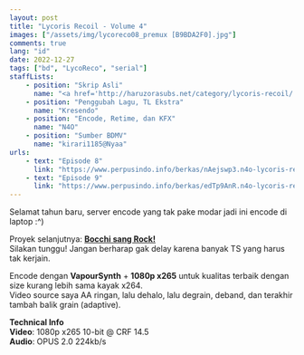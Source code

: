 ```yaml
---
layout: post
title: "Lycoris Recoil - Volume 4"
images: ["/assets/img/lycoreco08_premux [B9BDA2F0].jpg"]
comments: true
lang: "id"
date: 2022-12-27
tags: ["bd", "LycoReco", "serial"]
staffLists:
    - position: "Skrip Asli"
      name: "<a href='http://haruzorasubs.net/category/lycoris-recoil/'>Haruzora</a>"
    - position: "Penggubah Lagu, TL Ekstra"
      name: "Kresendo"
    - position: "Encode, Retime, dan KFX"
      name: "N4O"
    - position: "Sumber BDMV"
      name: "kirari1185@Nyaa"
urls:
    - text: "Episode 8"
      link: "https://www.perpusindo.info/berkas/nAejswp3.n4o-lycoris-recoil-08-bd-1080p-hevc-opus-947db275-mkv"
    - text: "Episode 9"
      link: "https://www.perpusindo.info/berkas/edTp9AnR.n4o-lycoris-recoil-09-bd-1080p-hevc-opus-df7f2b84-mkv"
---
```


Selamat tahun baru, server encode yang tak pake modar jadi ini encode di laptop :^)

Proyek selanjutnya: [**Bocchi sang Rock!**](https://anilist.co/anime/130003/Bocchi-the-Rock/)<br />
Silakan tunggu! Jangan berharap gak delay karena banyak TS yang harus tak kerjain.

Encode dengan **VapourSynth** + **1080p x265** untuk kualitas terbaik dengan size kurang lebih sama kayak x264.<br/>
Video source saya AA ringan, lalu dehalo, lalu degrain, deband, dan terakhir tambah balik grain (adaptive).

**Technical Info**<br/>
**Video**: 1080p x265 10-bit @ CRF 14.5<br/>
**Audio**: OPUS 2.0 224kb/s
